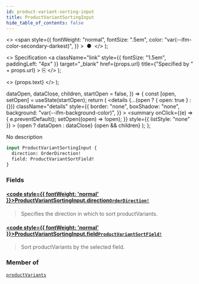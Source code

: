 ```yaml
---
id: product-variant-sorting-input
title: ProductVariantSortingInput
hide_table_of_contents: false
---
```


  <>
    <span
      style={{
        fontWeight: "normal",
        fontSize: ".5em",
        color: "var(--ifm-color-secondary-darkest)",
      }}
    >
      &nbsp;●&nbsp;
    </span>
  </>
);

  <>
    Specification
    <a
      className="link"
      style={{ fontSize: "1.5em", paddingLeft: "4px" }}
      target="\_blank"
      href={props.url}
      title={"Specified by " + props.url}
    >
      ⎘
    </a>
  </>
);

  <>
    <span className={props.class}>{props.text}</span>
  </>
);


  dataOpen,
  dataClose,
  children,
  startOpen = false,
}) => {
  const [open, setOpen] = useState(startOpen);
  return (
    <details
      {...(open ? { open: true } : {})}
      className="details"
      style={{
        border: "none",
        boxShadow: "none",
        background: "var(--ifm-background-color)",
      }}
    >
      <summary
        onClick={(e) => {
          e.preventDefault();
          setOpen((open) => !open);
        }}
        style={{ listStyle: "none" }}
      >
        {open ? dataOpen : dataClose}
      </summary>
      {open && children}
    </details>
  );
};

No description

```graphql
input ProductVariantSortingInput {
  direction: OrderDirection!
  field: ProductVariantSortField!
}
```

### Fields

#### [<code style={{ fontWeight: 'normal' }}>ProductVariantSortingInput.<b>direction</b></code>](#)<Bullet />[`OrderDirection!`](../../../api-reference/miscellaneous/enums/order-direction) <Badge class="badge badge--secondary" text="non-null"/> <Badge class="badge badge--secondary" text="enum"/>

> Specifies the direction in which to sort productVariants.

#### [<code style={{ fontWeight: 'normal' }}>ProductVariantSortingInput.<b>field</b></code>](#)<Bullet />[`ProductVariantSortField!`](../../../api-reference/products/enums/product-variant-sort-field) <Badge class="badge badge--secondary" text="non-null"/> <Badge class="badge badge--secondary" text="enum"/>

> Sort productVariants by the selected field.

### Member of

[`productVariants`](../../../api-reference/products/queries/product-variants) <Badge class="badge badge--secondary" text="query"/>

